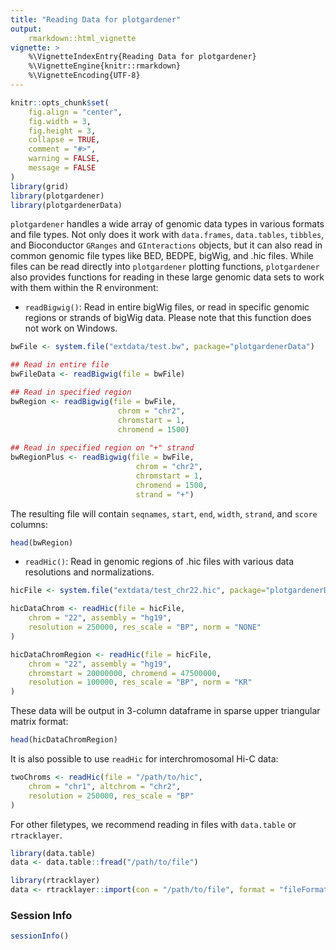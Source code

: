 ```yaml
---
title: "Reading Data for plotgardener"
output:
    rmarkdown::html_vignette
vignette: >
    %\VignetteIndexEntry{Reading Data for plotgardener}
    %\VignetteEngine{knitr::rmarkdown}
    %\VignetteEncoding{UTF-8}
---
```


```r
knitr::opts_chunk$set(
    fig.align = "center",
    fig.width = 3,
    fig.height = 3,
    collapse = TRUE,
    comment = "#>",
    warning = FALSE,
    message = FALSE
)
library(grid)
library(plotgardener)
library(plotgardenerData)
```

`plotgardener` handles a wide array of genomic data types in various formats 
and file types. Not only does it work with `data.frames`, `data.tables`, 
`tibbles`, and Bioconductor `GRanges` and `GInteractions` objects, but 
it can also read in common genomic file types like BED, BEDPE, bigWig, 
and .hic files. While files can be read directly into `plotgardener` plotting 
functions, `plotgardener` also provides functions for reading in these large 
genomic data sets to work with them within the R environment:

- `readBigwig()`: Read in entire bigWig files, or read in specific 
genomic regions or strands of bigWig data. Please note that this function does
not work on Windows.
```r
bwFile <- system.file("extdata/test.bw", package="plotgardenerData")

## Read in entire file
bwFileData <- readBigwig(file = bwFile)

## Read in specified region
bwRegion <- readBigwig(file = bwFile,
                        chrom = "chr2",
                        chromstart = 1,
                        chromend = 1500)
     
## Read in specified region on "+" strand
bwRegionPlus <- readBigwig(file = bwFile,
                            chrom = "chr2",
                            chromstart = 1, 
                            chromend = 1500,
                            strand = "+")
```

The resulting file will contain `seqnames`, `start`, `end`, `width`, 
`strand`, and `score` columns:
```r
head(bwRegion)
```

- `readHic()`: Read in genomic regions of .hic files with various 
data resolutions and normalizations.
```r
hicFile <- system.file("extdata/test_chr22.hic", package="plotgardenerData")

hicDataChrom <- readHic(file = hicFile,
    chrom = "22", assembly = "hg19",
    resolution = 250000, res_scale = "BP", norm = "NONE"
)

hicDataChromRegion <- readHic(file = hicFile,
    chrom = "22", assembly = "hg19",
    chromstart = 20000000, chromend = 47500000,
    resolution = 100000, res_scale = "BP", norm = "KR"
)

```

These data will be output in 3-column dataframe in sparse upper triangular 
matrix format:

```r
head(hicDataChromRegion)
```

It is also possible to use `readHic` for interchromosomal Hi-C data:

```r
twoChroms <- readHic(file = "/path/to/hic",
    chrom = "chr1", altchrom = "chr2",
    resolution = 250000, res_scale = "BP"
)
```

For other filetypes, we recommend reading in files with `data.table` 
or `rtracklayer`.
```r
library(data.table)
data <- data.table::fread("/path/to/file")

library(rtracklayer)
data <- rtracklayer::import(con = "/path/to/file", format = "fileFormat")
```

### Session Info
```r
sessionInfo()
```
